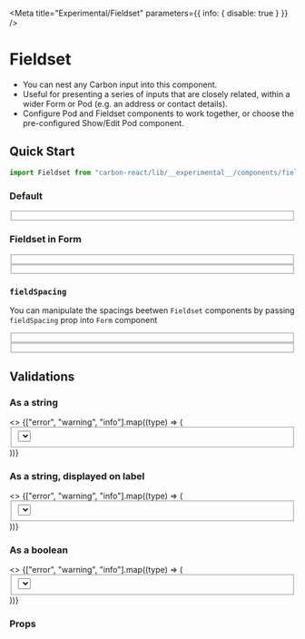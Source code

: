 

<Meta title="Experimental/Fieldset" parameters={{ info: { disable: true } }} />

# Fieldset

- You can nest any Carbon input into this component.
- Useful for presenting a series of inputs that are closely related, within a wider Form or Pod (e.g. an address or contact details).
- Configure Pod and Fieldset components to work together, or choose the pre-configured Show/Edit Pod component.

## Quick Start

```jsx
import Fieldset from "carbon-react/lib/__experimental__/components/fieldset";
```

### Default

<Preview>
  <Story name="default">
    <Fieldset legend="Fieldset">
      <Textbox
        label="First Name"
        labelInline
        labelAlign="right"
        labelWidth={30}
      />
      <Textbox
        label="Last Name"
        labelInline
        labelAlign="right"
        labelWidth={30}
      />
      <Textbox label="Address" labelInline labelAlign="right" labelWidth={30} />
      <Checkbox
        label="Checkbox"
        labelAlign="right"
        labelWidth={30}
        labelSpacing={2}
        reverse
      />
      <Textbox label="City" labelInline labelAlign="right" labelWidth={30} />
      <Textbox label="Country" labelInline labelAlign="right" labelWidth={30} />
      <Textbox
        label="Telephone"
        labelInline
        labelAlign="right"
        labelWidth={30}
      />
    </Fieldset>
  </Story>
</Preview>

### Fieldset in Form 

<Preview>
  <Story name="in form - default">
     <Form>
        <Textbox label="Separate Field" labelInline />
        <Fieldset>
          <Textbox label="Fieldset 1 Field 1" labelInline />
          <Textbox label="Fieldset 1 Field 2" labelInline />
        </Fieldset>
        <Fieldset>
          <Textbox label="Fieldset 2 Field 1" labelInline />
          <Textbox label="Fieldset 2 Field 2" labelInline />
        </Fieldset>
        <Textbox label="Separate Field" labelInline />
      </Form>
  </Story>
</Preview>

### `fieldSpacing`
You can manipulate the spacings beetwen `Fieldset` components by passing `fieldSpacing` prop into `Form` component

<Preview>
  <Story name="in form - fieldSpacing">
     <Form fieldSpacing={1}>
        <Textbox label="Separate Field" labelInline />
        <Fieldset>
          <Textbox label="Fieldset 1 Field 1" labelInline />
          <Textbox label="Fieldset 1 Field 2" labelInline />
        </Fieldset>
        <Fieldset>
          <Textbox label="Fieldset 2 Field 1" labelInline />
          <Textbox label="Fieldset 2 Field 2" labelInline />
        </Fieldset>
        <Textbox label="Separate Field" labelInline />
      </Form>
  </Story>
</Preview>

## Validations

### As a string

<Preview>
  <Story name="validations - string - component">
    <>
      {["error", "warning", "info"].map((type) => (
        <Fieldset
          key={`${type}-string-component`}
          legend={`Fieldset ${type} on component`}
        >
          <Textbox
            label="Address"
            labelInline
            labelAlign="right"
            {...{ [type]: "Message" }}
          />
          <Textbox label="Town/City" labelInline labelAlign="right" />
          <Select
            label="Province"
            labelInline
            labelAlign="right"
            {...{ [type]: "Message" }}
          >
            <Option key="ab" text="Alberta" value="ab" />
            <Option key="on" text="Ontario" value="on" />
            <Option key="qc" text="Quebec" value="qc" />
          </Select>
          <Textbox
            label="ZIP Code"
            labelInline
            labelAlign="right"
          />
        </Fieldset>
      ))}
    </>
  </Story>
</Preview>

### As a string, displayed on label

<Preview>
  <Story name="validations - string - label">
    <>
      {["error", "warning", "info"].map((type) => (
        <Fieldset
          key={`${type}-string-label`}
          legend={`Fieldset ${type} on label`}
        >
          <Textbox
            label="Address"
            labelInline
            labelAlign="right"
            validationOnLabel
            {...{ [type]: "Message" }}
          />
          <Textbox label="Town/City" labelInline labelAlign="right" />
          <Select
            label="Province"
            labelInline
            labelAlign="right"
            validationOnLabel
            {...{ [type]: "Message" }}
          >
            <Option key="ab" text="Alberta" value="ab" />
            <Option key="on" text="Ontario" value="on" />
            <Option key="qc" text="Quebec" value="qc" />
          </Select>
          <Textbox
            label="ZIP Code"
            labelInline
            labelAlign="right"
          />
        </Fieldset>
      ))}
    </>
  </Story>
</Preview>

### As a boolean

<Preview>
  <Story name="validations - boolean">
    <>
      {["error", "warning", "info"].map((type) => (
        <Fieldset
          key={`${type}-boolean`}
          legend={`Fieldset ${type} as boolean`}
        >
          <Textbox
            label="Address"
            labelInline
            labelAlign="right"
            {...{ [type]: true }}
          />
          <Textbox label="Town/City" labelInline labelAlign="right" />
          <Select
            label="Province"
            labelInline
            labelAlign="right"
            {...{ [type]: true }}
          >
            <Option key="ab" text="Alberta" value="ab" />
            <Option key="on" text="Ontario" value="on" />
            <Option key="qc" text="Quebec" value="qc" />
          </Select>
          <Textbox
            label="ZIP Code"
            labelInline
            labelAlign="right"
          />
        </Fieldset>
      ))}
    </>
  </Story>
</Preview>

### Props

<Props of={Fieldset} />
